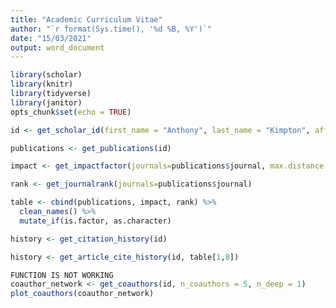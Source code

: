 ```yaml
---
title: "Academic Curriculum Vitae"
author: "`r format(Sys.time(), '%d %B, %Y')`"
date: "15/03/2021"
output: word_document
---
```


```r
library(scholar)
library(knitr)
library(tidyverse)
library(janitor)
opts_chunk$set(echo = TRUE)

id <- get_scholar_id(first_name = "Anthony", last_name = "Kimpton", affiliation = NA)

publications <- get_publications(id)

impact <- get_impactfactor(journals=publications$journal, max.distance = 0.1)

rank <- get_journalrank(journals=publications$journal)

table <- cbind(publications, impact, rank) %>%
  clean_names() %>% 
  mutate_if(is.factor, as.character)

history <- get_citation_history(id)

history <- get_article_cite_history(id, table[1,8])
```


```r
FUNCTION IS NOT WORKING
coauthor_network <- get_coauthors(id, n_coauthors = 5, n_deep = 1)
plot_coauthors(coauthor_network)
```

